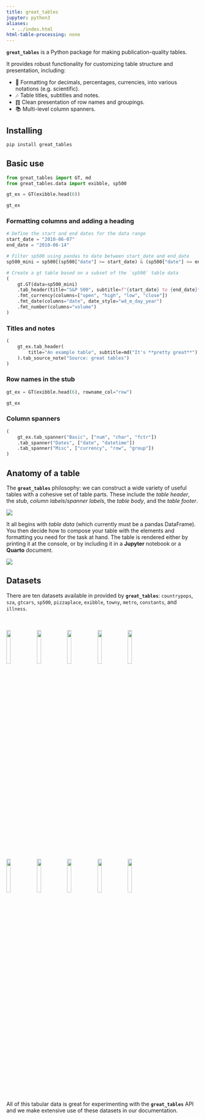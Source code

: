 ```yaml
---
title: great_tables
jupyter: python3
aliases:
  - ../index.html
html-table-processing: none
---
```


**`great_tables`** is a Python package for making publication-quality tables.

It provides robust functionality for customizing table structure and presentation, including:

* 🔬 Formatting for decimals, percentages, currencies, into various notations (e.g. scientific).
* 🎶 Table titles, subtitles and notes.
* ䷖ Clean presentation of row names and groupings.
* 📚 Multi-level column spanners.

## Installing

```.bash
pip install great_tables
```

## Basic use

```python
from great_tables import GT, md
from great_tables.data import exibble, sp500

```

```python
gt_ex = GT(exibble.head(6))

gt_ex
```

### Formatting columns and adding a heading

```python
# Define the start and end dates for the data range
start_date = "2010-06-07"
end_date = "2010-06-14"

# Filter sp500 using pandas to date between start_date and end_date
sp500_mini = sp500[(sp500["date"] >= start_date) & (sp500["date"] <= end_date)]

# Create a gt table based on a subset of the `sp500` table data
(
    gt.GT(data=sp500_mini)
    .tab_header(title="S&P 500", subtitle=f"{start_date} to {end_date}")
    .fmt_currency(columns=["open", "high", "low", "close"])
    .fmt_date(columns="date", date_style="wd_m_day_year")
    .fmt_number(columns="volume")
)
```


### Titles and notes

```python
(
    gt_ex.tab_header(
        title="An example table", subtitle=md("It's **pretty great**")
    ).tab_source_note("Source: great tables")
)
```

### Row names in the stub

```python
gt_ex = GT(exibble.head(6), rowname_col="row")

gt_ex
```

### Column spanners

```python
(
    gt_ex.tab_spanner("Basic", ["num", "char", "fctr"])
    .tab_spanner("Dates", ["date", "datetime"])
    .tab_spanner("Misc", ["currency", "row", "group"])
)
```

## Anatomy of a table

The **`great_tables`** philosophy: we can construct a wide variety of useful tables with a cohesive set of table parts.
These include the *table header*, the *stub*, *column labels*/*spanner labels*, the *table body*, and the *table footer*.

![](/assets/gt_parts_of_a_table.svg)

It all begins with *table data* (which currently must be a pandas DataFrame). You then decide how to compose your table with the elements and formatting you need for the task at hand. The table is rendered either by printing it at the console, or by including it in a **Jupyter** notebook or a **Quarto** document.

![](/assets/gt_workflow_diagram.svg)

## Datasets

There are ten datasets available in provided by **`great_tables`**: `countrypops`, `sza`, `gtcars`, `sp500`, `pizzaplace`, `exibble`, `towny`, `metro`, `constants`, and `illness`.

<div align="center" style="padding-top:20px">
<img src="https://raw.githubusercontent.com/posit-dev/great-tables/main/images/dataset_countrypops.svg" style="width:15%;">
<img src="https://raw.githubusercontent.com/posit-dev/great-tables/main/images/dataset_sza.svg" style="width:15%;">
<img src="https://raw.githubusercontent.com/posit-dev/great-tables/main/images/dataset_gtcars.svg" style="width:15%;">
<img src="https://raw.githubusercontent.com/posit-dev/great-tables/main/images/dataset_sp500.svg" style="width:15%;">
<img src="https://raw.githubusercontent.com/posit-dev/great-tables/main/images/dataset_pizzaplace.svg" style="width:15%;">
</div>
<div align="center" style="padding-bottom:20px">
<img src="https://raw.githubusercontent.com/posit-dev/great-tables/main/images/dataset_exibble.svg" style="width:15%;">
<img src="https://raw.githubusercontent.com/posit-dev/great-tables/main/images/dataset_towny.svg" style="width:15%;">
<img src="https://raw.githubusercontent.com/posit-dev/great-tables/main/images/dataset_metro.svg" style="width:15%;">
<img src="https://raw.githubusercontent.com/posit-dev/great-tables/main/images/dataset_constants.svg" style="width:15%;">
<img src="https://raw.githubusercontent.com/posit-dev/great-tables/main/images/dataset_illness.svg" style="width:15%;">
</div>

All of this tabular data is great for experimenting with the **`great_tables`** API and we make extensive use of these datasets in our documentation.
